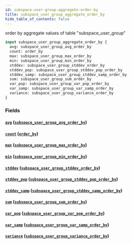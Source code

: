 ```yaml
---
id: subspace-user-group-aggregate-order-by
title: subspace_user_group_aggregate_order_by
hide_table_of_contents: false
---
```



order by aggregate values of table "subspace_user_group"

```graphql
input subspace_user_group_aggregate_order_by {
  avg: subspace_user_group_avg_order_by
  count: order_by
  max: subspace_user_group_max_order_by
  min: subspace_user_group_min_order_by
  stddev: subspace_user_group_stddev_order_by
  stddev_pop: subspace_user_group_stddev_pop_order_by
  stddev_samp: subspace_user_group_stddev_samp_order_by
  sum: subspace_user_group_sum_order_by
  var_pop: subspace_user_group_var_pop_order_by
  var_samp: subspace_user_group_var_samp_order_by
  variance: subspace_user_group_variance_order_by
}
```


### Fields

#### [`avg`](#) ([`subspace_user_group_avg_order_by`](../inputs/subspace-user-group-avg-order-by))




#### [`count`](#) ([`order_by`](../enums/order-by))




#### [`max`](#) ([`subspace_user_group_max_order_by`](../inputs/subspace-user-group-max-order-by))




#### [`min`](#) ([`subspace_user_group_min_order_by`](../inputs/subspace-user-group-min-order-by))




#### [`stddev`](#) ([`subspace_user_group_stddev_order_by`](../inputs/subspace-user-group-stddev-order-by))




#### [`stddev_pop`](#) ([`subspace_user_group_stddev_pop_order_by`](../inputs/subspace-user-group-stddev-pop-order-by))




#### [`stddev_samp`](#) ([`subspace_user_group_stddev_samp_order_by`](../inputs/subspace-user-group-stddev-samp-order-by))




#### [`sum`](#) ([`subspace_user_group_sum_order_by`](../inputs/subspace-user-group-sum-order-by))




#### [`var_pop`](#) ([`subspace_user_group_var_pop_order_by`](../inputs/subspace-user-group-var-pop-order-by))




#### [`var_samp`](#) ([`subspace_user_group_var_samp_order_by`](../inputs/subspace-user-group-var-samp-order-by))




#### [`variance`](#) ([`subspace_user_group_variance_order_by`](../inputs/subspace-user-group-variance-order-by))






